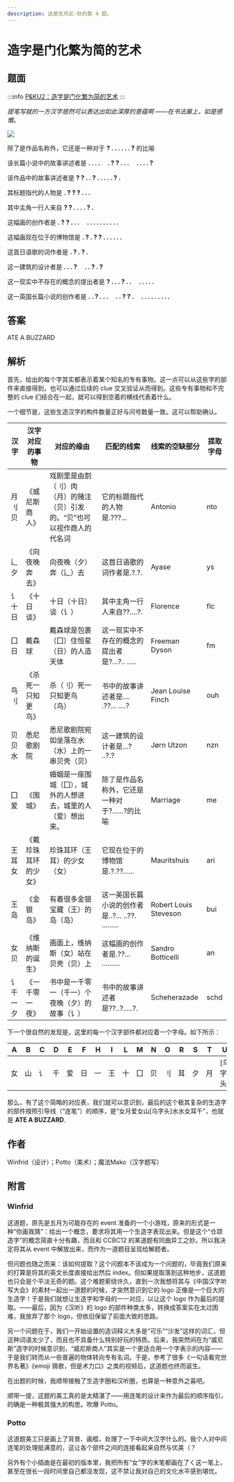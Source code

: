 ```yaml
---
description: 这是觅月区·秋的第 4 题。
---
```


# 造字是门化繁为简的艺术

## 题面
:::info
[P\&KU2：造字是门化繁为简的艺术](https://pnku2.pkupuzzle.art/#/game/miyue/autumn\_04)
:::


_提笔写就的一方汉字居然可以表达出如此深厚的意蕴啊_
_——在书法展上，如是感慨。_

![](./11-zao-zi-shi-men-hua-fan-wei-jian-de-yi-shu.assets/image_1.webp)

除了是作品名称外，它还是一种对于 **? . . . . . . ?** 的比喻

该长篇小说中的故事讲述者是 **. . . . 　. ? ? . . . 　. . . . ?**

该作品中的故事讲述者是 **? ? . . ? . . . . . ? .**

其标题指代的人物是 **. ? ? ? . . .**

其中主角一行人来自 **? ? . . . . ? .**

这幅画的创作者是 **. ? ? . . . 　. . . . . . . . . .**

这幅画现在位于的博物馆是 **. ? . ? ? . . . . . .**

这首日语歌的词作者是 **. ? . ? .**

这一建筑的设计者是 **. . . ? 　. . ? . ?**

这一现实中不存在的概念的提出者是 **? . . . ? . . 　. . . . .**

这一英国长篇小说的创作者是 **. . ? . . . 　. . ? ? . 　. . . . . . . . .**

## 答案

ATE A BUZZARD

## 解析

首先，给出的每个字其实都表示着某个知名的专有事物。这一点可以从这些字的部件来直接得到，也可以通过后续的 clue 交叉验证从而得到。这些专有事物和不完整的 clue 们结合在一起，就可以得到空着的横线代表着什么。

一个细节是，这些生造汉字的构件数量正好与问号数量一致。这可以帮助确认。

| 汉字   | 汉字对应的事物    | 对应的缘由                                 | 匹配的线索                               | 线索的空缺部分               | 提取字母 |
| ---- | ---------- | ------------------------------------- | ----------------------------------- | --------------------- | ---- |
| 月刂贝  | 《威尼斯商人》    | 戏剧里是由割（刂）肉（月）的赌注（贝）引发的。“贝”也可以视作商人的代名词 | 它的标题指代的人物是.???...                   | Antonio               | nto  |
| 辶夕   | 《向夜晚奔去》    | 向夜晚（夕）奔（辶）去                           | 这首日语歌的词作者是.?.?.                     | Ayase                 | ys   |
| 讠十日  | 《十日谈》      | 十日（十日）谈（讠）                            | 其中主角一行人来自??....?.                   | Florence              | flc  |
| 囗日   | 戴森球        | 戴森球是包裹（囗）住恒星（日）的人造天体                  | 这一现实中不存在的概念的提出者是?...?.. .....       | Freeman Dyson         | fm   |
| 鸟刂   | 《杀死一只知更鸟》  | 杀（刂）死一只知更鸟（鸟）                         | 书中的故事讲述者是.... .??... ....?          | Jean Louise Finch     | ouh  |
| 贝贝水  | 悉尼歌剧院      | 悉尼歌剧院宛如坐落在水（水）上的一串贝壳（贝）               | 这一建筑的设计者是...? ..?.?                 | Jørn Utzon            | nzn  |
| 囗爱   | 《围城》       | 婚姻是一座围城（囗），城外的人想进去，城里的人（爱）想出来。        | 除了是作品名称外，它还是一种对于?......?的比喻         | Marriage              | me   |
| 王耳女  | 《戴珍珠耳环的少女》 | 珍珠耳环（王耳）的少女（女）                        | 它现在位于的博物馆是.?.??......               | Mauritshuis           | ari  |
| 王岛   | 《金银岛》      | 有着很多金银宝藏（王）的岛（岛）                      | 这一英国长篇小说的创作者是..?... ..??. ......... | Robert Louis Steveson | bui  |
| 女贝   | 《维纳斯的诞生》   | 画面上，维纳斯（女）站在贝壳（贝）上                    | 这幅画的创作者是.??... ..........           | Sandro Botticelli     | an   |
| 讠千一夕 | 《一千零一夜》    | 书中是一千零一（千一）个夜晚（夕）的故事（讠）               | 书中的故事讲述者是??..?.....?.               | Scheherazade          | schd |

下一个很自然的发现是，这里的每一个汉字部件都对应着一个字母。如下所示：

| A | B | C | D | E | F | H | I | L | M | N | O | R | S | T | U      | Y | Z |
| - | - | - | - | - | - | - | - | - | - | - | - | - | - | - | ------ | - | - |
| 女 | 山 | 讠 | 千 | 爱 | 日 | 一 | 王 | 十 | 囗 | 贝 | 刂 | 耳 | 夕 | 月 | \[乌字头] | 辶 | 水 |

那么，有了这个简略的对应表，我们就可以意识到，最后的这个极其复杂的生造字的部件按照引导线（“连笔”）的顺序，是“女月爱女山\[乌字头]水水女耳千”，也就是 **ATE A BUZZARD**.

## 作者

Winfrid（设计）；Potto（美术）；魔法Mako（汉字题写）

## 附言

### Winfrid

这道题，原先是五月为可能存在的 event 准备的一个小游戏，原来的形式是一种“你画我猜”：给出一个概念，要求将其用一个生造字表现出来。但是这个“仓颉造字”的概念简直十分有趣，而且和 CCBC12 的某道题有同曲异工之妙。所以我决定将其从 event 中解放出来，而作为一道题目呈现给解题者。

但问题也随之而来：该如何提取？这个问题本不该成为一个问题的，毕竟我们原来的打算是将其的英文长度直接给出然后 index。但如果提取落到这种地步，这道题也只会是个平淡无奇的题。这个难题萦绕许久，直到一次我想将其与《中国汉字听写大会》的素材一起出一道题的时候，才突然意识到它的 logo 正像是一个巨大的生造字！于是我们就想让生造字和字母的一一对应，以让这个 logo 作为最后的提取。——最后，因为《汉听》的 logo 的部件种类太多，转换成答案实在太过困难，我放弃了那个 logo，但依旧保留了前面大致的思路。

另一个问题在于，我们一开始设置的造词释义大多是“可乐”“沙发”这样的词汇，但这种词语太少了，而且也不具备什么特别好玩的特质。后来，我突然间在为“威尼斯”造字的时候意识到，“威尼斯商人”其实是一个更适合用一个字表示的内容——于是我们转而从一些普遍的物体转向专有名词。于是，参考了很多《一句话看完世界名著》《emoji 猜歌，但是术力口》之类的视频后，这道题也终而诞生。

在出题的时候，我顺带接触了生造字圈和汉听圈，也算是一种意外之喜吧。

顺带一提，这题的美工真的是太精湛了——用连笔的设计来作为最后的顺序指引，的确是一种极其强大的构思。吹爆 Potto。

### Potto

这道题美工只是画上了背景、画框，处理了一下中间大汉字什么的。我个人对中间连笔的处理挺满意的，这让各个部件之间的连接看起来自然与优美（？

另外有个小插曲是在最初的版本里，我把所有“女”字的末笔都画在了く这一笔上，甚至在很长一段时间里自己都没发现，这不禁让我对自己的文化水平感到堪忧。
